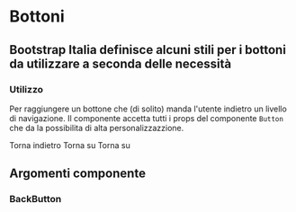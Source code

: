 
<Meta title='Documentazione/Componenti/BackButton' of={BackButton} />

# Bottoni

## Bootstrap Italia definisce alcuni stili per i bottoni da utilizzare a seconda delle necessità

### Utilizzo

Per raggiungere un bottone che (di solito) manda l'utente indietro un livello di navigazione.
Il componente accetta tutti i props del componente `Button` che da la possibilita di alta personalizzazzione.

<Canvas>
  <BackButton color='primary'>Torna indietro</BackButton>
  <BackButton color='primary' direction='up'>
    Torna su
  </BackButton>
  <BackButton color='primary' direction='up' />
  <BackButton color='link' iconColor='primary' direction='up'>
    Torna su
  </BackButton>
</Canvas>

## Argomenti componente

### BackButton

<ArgsTable of={BackButton} />
